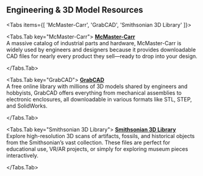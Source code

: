 
## Engineering & 3D Model Resources

<Tabs items={[
  'McMaster-Carr',
  'GrabCAD',
  'Smithsonian 3D Library'
]}>

<Tabs.Tab key="McMaster-Carr">
[**McMaster-Carr**](https://www.mcmaster.com/)  
A massive catalog of industrial parts and hardware, McMaster-Carr is widely used by engineers and designers because it provides downloadable CAD files for nearly every product they sell—ready to drop into your design.

</Tabs.Tab>

<Tabs.Tab key="GrabCAD">
[**GrabCAD**](https://grabcad.com/library)  
A free online library with millions of 3D models shared by engineers and hobbyists, GrabCAD offers everything from mechanical assemblies to electronic enclosures, all downloadable in various formats like STL, STEP, and SolidWorks.

</Tabs.Tab>

<Tabs.Tab key="Smithsonian 3D Library">
[**Smithsonian 3D Library**](https://3d.si.edu/)  
Explore high-resolution 3D scans of artifacts, fossils, and historical objects from the Smithsonian’s vast collection. These files are perfect for educational use, VR/AR projects, or simply for exploring museum pieces interactively.

</Tabs.Tab>

</Tabs>
